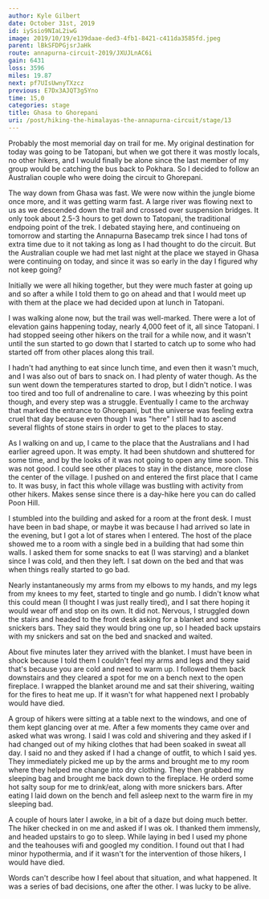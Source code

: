 ```yaml
---
author: Kyle Gilbert
date: October 31st, 2019
id: iySsio9NIaL2iwG
image: 2019/10/19/e139daae-ded3-4fb1-8421-c411da3585fd.jpeg
parent: lBkSFDPGjsrJaHk
route: annapurna-circuit-2019/JXUJLnAC6i
gain: 6431
loss: 3596
miles: 19.87
next: pf7UIsUwnyTXzcz
previous: E7Dx3AJQT3g5Yno
time: 15,0
categories: stage
title: Ghasa to Ghorepani
uri: /post/hiking-the-himalayas-the-annapurna-circuit/stage/13
---
```


<Stats />

<Route />

Probably the most memorial day on trail for me. My original destination for
today was going to be Tatopani, but when we got there it was mostly locals, no
other hikers, and I would finally be alone since the last member of my group
would be catching the bus back to Pokhara. So I decided to follow an Australian
couple who were doing the circuit to Ghorepani.

The way down from Ghasa was fast. We were now within the jungle biome once more,
and it was getting warm fast. A large river was flowing next to us as
we descended down the trail and crossed over suspension bridges. It only took
about 2.5-3 hours to get down to Tatopani, the traditional endpoing point of
the trek. I debated staying here, and continueing on tomorrow and starting the
Annapurna Basecamp trek since I had tons of extra time due to it not taking
as long as I had thought to do the circuit. But the Australian couple we had met
last night at the place we stayed in Ghasa were continuing on today, and since
it was so early in the day I figured why not keep going?

Initially we were all hiking together, but they were much faster at going up
and so after a while I told them to go on ahead and that I would meet up with
them at the place we had decided upon at lunch in Tatopani.

I was walking alone now, but the trail was well-marked. There were a lot of
elevation gains happening today, nearly 4,000 feet of it, all since Tatopani.
I had stopped seeing other hikers on the trail for a while now, and it wasn't
until the sun started to go down that I started to catch up to some who had
started off from other places along this trail.

I hadn't had anything to eat since lunch time, and even then it wasn't much,
and I was also out of bars to snack on. I had plenty of water though. As the sun
went down the temperatures started to drop, but I didn't notice. I was too tired
and too full of andrenaline to care. I was wheezing by this point though, and
every step was a struggle. Eventually I came to the archway that marked the
entrance to Ghorepani, but the universe was feeling extra cruel that day because
even though I was "here" I still had to ascend several flights of stone stairs
in order to get to the places to stay.

As I walking on and up, I came to the place that the Australians and I had earlier
agreed upon. It was empty. It had been shutdown and shuttered for some time, and
by the looks of it was not going to open any time soon. This was not good. I could
see other places to stay in the distance, more close the center of the village.
I pushed on and entered the first place that I came to. It was busy, in fact
this whole village was bustling with activity from other hikers. Makes sense
since there is a day-hike here you can do called Poon Hill.

I stumbled into the building and asked for a room at the front desk. I must have
been in bad shape, or maybe it was because I had arrived so late in the evening,
but I got a lot of stares when I entered. The host of the place showed me to a
room with a single bed in a building that had some thin walls. I asked them for
some snacks to eat (I was starving) and a blanket since I was cold, and then
they left. I sat down on the bed and that was when things really started to go
bad.

Nearly instantaneously my arms from my elbows to my hands, and my legs from my
knees to my feet, started to tingle and go numb. I didn't know what this could
mean (I thought I was just really tired), and I sat there hoping it would wear
off and stop on its own. It did not. Nervous, I struggled down the stairs and
headed to the front desk asking for a blanket and some snickers bars. They said
they would bring one up, so I headed back upstairs with my snickers and sat
on the bed and snacked and waited.

About five minutes later they arrived with the blanket. I must have been in
shock because I told them I couldn't feel my arms and legs and they said that's
because you are cold and need to warm up. I followed them back downstairs and
they cleared a spot for me on a bench next to the open fireplace. I wrapped the
blanket around me and sat their shivering, waiting for the fires to heat me up.
If it wasn't for what happened next I probably would have died.

A group of hikers were sitting at a table next to the windows, and one of them
kept glancing over at me. After a few moments they came over and asked what was
wrong. I said I was cold and shivering and they asked if I had changed out of
my hiking clothes that had been soaked in sweat all day. I said no and they
asked if I had a change of outfit, to which I said yes. They immediately picked
me up by the arms and brought me to my room where they helped me change into
dry clothing. They then grabbed my sleeping bag and brought me back down to
the fireplace. He orderd some hot salty soup for me to drink/eat, along with
more snickers bars. After eating I laid down on the bench and fell asleep
next to the warm fire in my sleeping bad.

A couple of hours later I awoke, in a bit of a daze but doing much better. The
hiker checked in on me and asked if I was ok. I thanked them immensly, and headed
upstairs to go to sleep. While laying in bed I used my phone and the teahouses
wifi and googled my condition. I found out that I had minor hypothermia, and if
it wasn't for the intervention of those hikers, I would have died.

Words can't describe how I feel about that situation, and what happened. It was
a series of bad decisions, one after the other. I was lucky to be alive.

